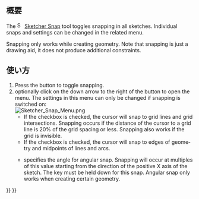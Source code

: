 <languages/>

{{Docnav/ja
|[[Sketcher_Grid/ja|グリッドの表示を切り替え]]
|[[Sketcher_RenderingOrder/ja|レンダリング順を設定]]
|[[Sketcher_Workbench/ja|スケッチャーワークベンチ]]
|IconL=Sketcher_Grid.svg
|IconR=Sketcher_RenderingOrder.svg
|IconC=Workbench_Sketcher.svg
}}

{{GuiCommand/ja
|Name=Sketcher Snap
|Name/ja=スナップの切り替え
|Workbenches=[[Sketcher_Workbench/ja|スケッチャー]]
|Version=0.21
|SeeAlso=[[Sketcher_Grid/ja|グリッドの表示を切り替え]]
}}

<span id="Description"></span>
== 概要 ==

<div lang="en" dir="ltr" class="mw-content-ltr">
The [[Image:Sketcher_Snap.svg|16px]] [[Sketcher_Snap|Sketcher Snap]] tool toggles snapping in all sketches. Individual snaps and settings can be changed in the related menu.
</div>

<div lang="en" dir="ltr" class="mw-content-ltr">
Snapping only works while creating geometry. Note that snapping is just a drawing aid, it does not produce additional constraints.
</div>

<span id="Usage"></span>
== 使い方 ==

<div lang="en" dir="ltr" class="mw-content-ltr">
# Press the {{Button|[[Image:Sketcher_Snap.svg|16px]] [[Sketcher_Snap|Toggle snap]]}} button to toggle snapping.
# optionally click on the down arrow to the right of the button to open the menu. The settings in this menu can only be changed if snapping is switched on:<br>[[File:Sketcher_Snap_Menu.png]]
#* If the {{MenuCommand|Snap to grid}} checkbox is checked, the cursor will snap to grid lines and grid intersections. Snapping occurs if the distance of the cursor to a grid line is 20% of the grid spacing or less. Snapping also works if the grid is invisible.
#* If the {{MenuCommand|Snap to objects}} checkbox is checked, the cursor will snap to edges of geometry and midpoints of lines and arcs.
#* {{MenuCommand|Snap angle}} specifies the angle for angular snap. Snapping will occur at multiples of this value starting from the direction of the positive X axis of the sketch. The {{KEY|Ctrl}} key must be held down for this snap. Angular snap only works when creating certain geometry.
</div>


{{Docnav/ja
|[[Sketcher_Grid/ja|グリッドの表示を切り替え]]
|[[Sketcher_RenderingOrder/ja|レンダリング順を設定]]
|[[Sketcher_Workbench/ja|スケッチャーワークベンチ]]
|IconL=Sketcher_Grid.svg
|IconR=Sketcher_RenderingOrder.svg
|IconC=Workbench_Sketcher.svg
}}

{{Sketcher_Tools_navi{{#translation:}}}}
{{Userdocnavi{{#translation:}}}}